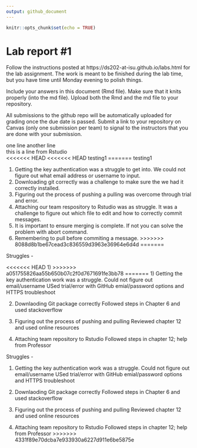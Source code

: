 ```yaml
---
output: github_document
---
```


<!-- README.md is generated from README.Rmd. Please edit the README.Rmd file -->


```r
knitr::opts_chunk$set(echo = TRUE)
```

# Lab report #1

Follow the instructions posted at https://ds202-at-isu.github.io/labs.html for the lab assignment. The work is meant to be finished during the lab time, but you have time until Monday evening to polish things.

Include your answers in this document (Rmd file). Make sure that it knits properly (into the md file). Upload both the Rmd and the md file to your repository.  

All submissions to the github repo will be automatically uploaded for grading once the due date is passed.
Submit a link to your repository on Canvas (only one submission per team) to signal to the instructors that you are done with your submission.

one line another line  
this is a line from Rstudio  
<<<<<<< HEAD
<<<<<<< HEAD
testing1
=======
testing1  

1. Getting the key authentication was a struggle to get into. We could not figure out what email address or username to input.   
2. Downloading git correctly was a challenge to make sure the we had it correctly installed.  
3. Figuring out the process of pushing a pulling was overcome through trial and error.   
4. Attaching our team respository to Rstudio was as struggle. It was a challenge to figure out which file to edit and how to correctly commit messages.  
5. It is important to ensure merging is complete. If not you can solve the problem with abort command. 
6. Remembering to pull before commiting a message. 
>>>>>>> 8088d8b1be67cead3c836559d3963e36964e6d4d
=======

Struggles -

<<<<<<< HEAD
1) 
>>>>>>> a051755826aa55b650b07c2f0d7671691fe3bb78
=======
1) Getting the key authentication work was a struggle. Could not figure out email/username 
USed trial/error with GitHub emial/password options and HTTPS troubleshoot

2) Downlaoding Git package correctly
Followed steps in Chapter 6 and used stackoverflow

3) Figuring out the process of pushing and pulling 
Reviewed chapter 12 and used online resources

4) Attaching team repository to Rstudio
Followed steps in chapter 12; help from Professor

Struggles -

1)  Getting the key authentication work was a struggle. Could not figure
    out email/username USed trial/error with GitHub emial/password
    options and HTTPS troubleshoot

2)  Downlaoding Git package correctly Followed steps in Chapter 6 and
    used stackoverflow

3)  Figuring out the process of pushing and pulling Reviewed chapter 12
    and used online resources

4)  Attaching team repository to Rstudio Followed steps in chapter 12;
    help from Professor
>>>>>>> 4331f89e70dcba7e933930a6227d911e6be5875e
